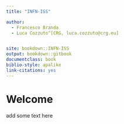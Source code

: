 ```yaml
---
title: "INFN-ISS"

author:
  - Francesco Branda
  - Luca Cozzuto^[CRG, luca.cozzuto@crg.eu]


site: bookdown::INFN-ISS
output: bookdown::gitbook
documentclass: book
biblio-style: apalike
link-citations: yes
---
```



# Welcome
add some text here
